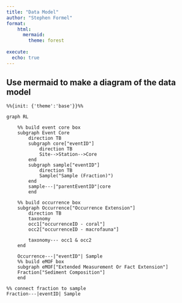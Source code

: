 ---
title: "Data Model"
author: "Stephen Formel"
format:
    html:
      mermaid:
        theme: forest
        
execute: 
  echo: true
---

## Use mermaid to make a diagram of the data model

```{mermaid}

%%{init: {'theme':'base'}}%%

graph RL

    %% build event core box
    subgraph Event Core
        direction TB
        subgraph core["eventID"]
            direction TB
            Site-->Station-->Core
        end
        subgraph sample["eventID"]
            direction TB
            Sample("Sample (Fraction)")
        end
        sample---|"parentEventID"|core
        end
    
    %% build occurrence box
    subgraph Occurrence["Occurrence Extension"]
        direction TB    
        taxonomy
        occ1["occurrenceID - coral"]
        occ2["occurrenceID - macrofauna"]

        taxonomy--- occ1 & occ2
    end

    Occurrence---|"eventID"| Sample
    %% build eMOF box
    subgraph eMOF["Extended Measurement Or Fact Extension"]
    Fraction["Sediment Composition"]
    end

%% connect fraction to sample
Fraction---|eventID| Sample
  
```